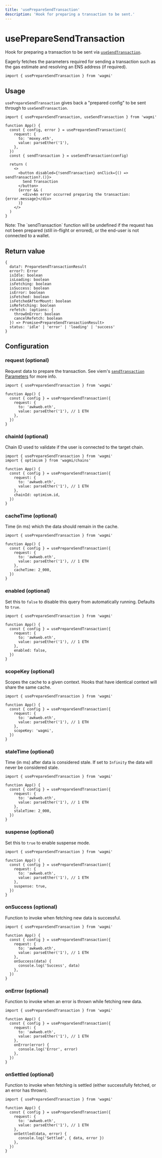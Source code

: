 ```yaml
---
title: 'usePrepareSendTransaction'
description: 'Hook for preparing a transaction to be sent.'
---
```



# usePrepareSendTransaction

Hook for preparing a transaction to be sent via [`useSendTransaction`](/react/hooks/useSendTransaction).

Eagerly fetches the parameters required for sending a transaction such as the gas estimate and resolving an ENS address (if required).

```tsx
import { usePrepareSendTransaction } from 'wagmi'
```

## Usage

`usePrepareSendTransaction` gives back a "prepared config" to be sent through to `useSendTransaction`.

```tsx {4-9}
import { usePrepareSendTransaction, useSendTransaction } from 'wagmi'

function App() {
  const { config, error } = usePrepareSendTransaction({
    request: {
      to: 'moxey.eth',
      value: parseEther('1'),
    },
  })
  const { sendTransaction } = useSendTransaction(config)

  return (
    <>
      <button disabled={!sendTransaction} onClick={() => sendTransaction?.()}>
        Send Transaction
      </button>
      {error && (
        <div>An error occurred preparing the transaction: {error.message}</div>
      )}
    </>
  )
}
```

<Callout>
  Note: The `sendTransaction` function will be undefined if the request has not
  been prepared (still in-flight or errored), or the end-user is not connected
  to a wallet.
</Callout>

## Return value

```tsx
{
  data?: PrepareSendTransactionResult
  error?: Error
  isIdle: boolean
  isLoading: boolean
  isFetching: boolean
  isSuccess: boolean
  isError: boolean
  isFetched: boolean
  isFetchedAfterMount: boolean
  isRefetching: boolean
  refetch: (options: {
    throwOnError: boolean
    cancelRefetch: boolean
  }) => Promise<PrepareSendTransactionResult>
  status: 'idle' | 'error' | 'loading' | 'success'
}
```

## Configuration

### request (optional)

Request data to prepare the transaction. See viem's [`sendTransaction` Parameters](https://viem.sh/docs/actions/wallet/sendTransaction.html#parameters) for more info.

```tsx {5-8}
import { usePrepareSendTransaction } from 'wagmi'

function App() {
  const { config } = usePrepareSendTransaction({
    request: {
      to: 'awkweb.eth',
      value: parseEther('1'), // 1 ETH
    },
  })
}
```

### chainId (optional)

Chain ID used to validate if the user is connected to the target chain.

```tsx {10}
import { usePrepareSendTransaction } from 'wagmi'
import { optimism } from 'wagmi/chains'

function App() {
  const { config } = usePrepareSendTransaction({
    request: {
      to: 'awkweb.eth',
      value: parseEther('1'), // 1 ETH
    },
    chainId: optimism.id,
  })
}
```

### cacheTime (optional)

Time (in ms) which the data should remain in the cache.

```tsx {9}
import { usePrepareSendTransaction } from 'wagmi'

function App() {
  const { config } = usePrepareSendTransaction({
    request: {
      to: 'awkweb.eth',
      value: parseEther('1'), // 1 ETH
    },
    cacheTime: 2_000,
  })
}
```

### enabled (optional)

Set this to `false` to disable this query from automatically running. Defaults to `true`.

```tsx {9}
import { usePrepareSendTransaction } from 'wagmi'

function App() {
  const { config } = usePrepareSendTransaction({
    request: {
      to: 'awkweb.eth',
      value: parseEther('1'), // 1 ETH
    },
    enabled: false,
  })
}
```

### scopeKey (optional)

Scopes the cache to a given context. Hooks that have identical context will share the same cache.

```tsx {9}
import { usePrepareSendTransaction } from 'wagmi'

function App() {
  const { config } = usePrepareSendTransaction({
    request: {
      to: 'awkweb.eth',
      value: parseEther('1'), // 1 ETH
    },
    scopeKey: 'wagmi',
  })
}
```

### staleTime (optional)

Time (in ms) after data is considered stale. If set to `Infinity` the data will never be considered stale.

```tsx {9}
import { usePrepareSendTransaction } from 'wagmi'

function App() {
  const { config } = usePrepareSendTransaction({
    request: {
      to: 'awkweb.eth',
      value: parseEther('1'), // 1 ETH
    },
    staleTime: 2_000,
  })
}
```

### suspense (optional)

Set this to `true` to enable suspense mode.

```tsx {9}
import { usePrepareSendTransaction } from 'wagmi'

function App() {
  const { config } = usePrepareSendTransaction({
    request: {
      to: 'awkweb.eth',
      value: parseEther('1'), // 1 ETH
    },
    suspense: true,
  })
}
```

### onSuccess (optional)

Function to invoke when fetching new data is successful.

```tsx {9-11}
import { usePrepareSendTransaction } from 'wagmi'

function App() {
  const { config } = usePrepareSendTransaction({
    request: {
      to: 'awkweb.eth',
      value: parseEther('1'), // 1 ETH
    },
    onSuccess(data) {
      console.log('Success', data)
    },
  })
}
```

### onError (optional)

Function to invoke when an error is thrown while fetching new data.

```tsx {9-11}
import { usePrepareSendTransaction } from 'wagmi'

function App() {
  const { config } = usePrepareSendTransaction({
    request: {
      to: 'awkweb.eth',
      value: parseEther('1'), // 1 ETH
    },
    onError(error) {
      console.log('Error', error)
    },
  })
}
```

### onSettled (optional)

Function to invoke when fetching is settled (either successfully fetched, or an error has thrown).

```tsx {9-11}
import { usePrepareSendTransaction } from 'wagmi'

function App() {
  const { config } = usePrepareSendTransaction({
    request: {
      to: 'awkweb.eth',
      value: parseEther('1'), // 1 ETH
    },
    onSettled(data, error) {
      console.log('Settled', { data, error })
    },
  })
}
```
